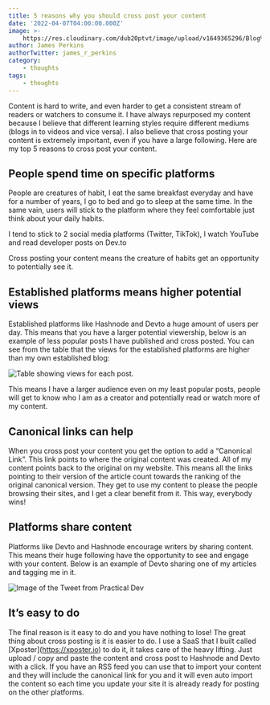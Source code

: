 ```yaml
---
title: 5 reasons why you should cross post your content
date: '2022-04-07T04:00:00.000Z'
image: >-
    https://res.cloudinary.com/dub20ptvt/image/upload/v1649365296/Blog%20Posts/cross_post_sp1tjm.png
author: James Perkins
authorTwitter: james_r_perkins
category:
    - thoughts
tags:
    - thoughts
---
```


Content is hard to write, and even harder to get a consistent stream of readers or watchers to consume it. I have always repurposed my content because I believe that different learning styles require different mediums (blogs in to videos and vice versa). I also believe that cross posting your content is extremely important, even if you have a large following. Here are my top 5 reasons to cross post your content.

## **People spend time on specific platforms**

People are creatures of habit, I eat the same breakfast everyday and have for a number of years, I go to bed and go to sleep at the same time. In the same vain, users will stick to the platform where they feel comfortable just think about your daily habits.

&#x20;I tend to stick to 2 social media platforms (Twitter, TikTok), I watch YouTube and read developer posts on Dev.to

Cross posting your content means the creature of habits get an opportunity to potentially see it.

## **Established platforms means higher potential views**

Established platforms like Hashnode and Devto a huge amount of users per day. This means that you have a larger potential viewership, below is an example of less popular posts I have published and cross posted. You can see from the table that the views for the established platforms are higher than my own established blog:

![Table showing views for each post. ](https://res.cloudinary.com/dub20ptvt/image/upload/v1649358238/Screen_Shot_2022-04-07_at_3.03.15_PM_obcmsi.png)

This means I have a larger audience even on my least popular posts, people will get to know who I am as a creator and potentially read or watch more of my content.

## **Canonical links can help**

When you cross post your content you get the option to add a “Canonical Link”. This link points to where the original content was created. All of my content points back to the original on my website. This means all the links pointing to their version of the article count towards the ranking of the original canonical version. They get to use my content to please the people browsing their sites, and I get a clear benefit from it. This way, everybody wins!

## **Platforms share content**

Platforms like Devto and Hashnode encourage writers by sharing content. This means their huge following have the opportunity to see and engage with your content. Below is an example of Devto sharing one of my articles and tagging me in it.

![Image of the Tweet from Practical Dev](https://res.cloudinary.com/dub20ptvt/image/upload/v1649358414/1511137040468955140_onmz6e.png)

## **It’s easy to do**

The final reason is it easy to do and you have nothing to lose! The great thing about cross posting is it is easier to do. I use a SaaS that I built called \[Xposter]\(https://xposter.io) to do it, it takes care of the heavy lifting. Just upload / copy and paste the content and cross post to Hashnode and Devto with a click.
If you have an RSS feed you can use that to import your content and they will include the canonical link for you and it will even auto import the content so each time you update your site it is already ready for posting on the other platforms.

<newsletter />

